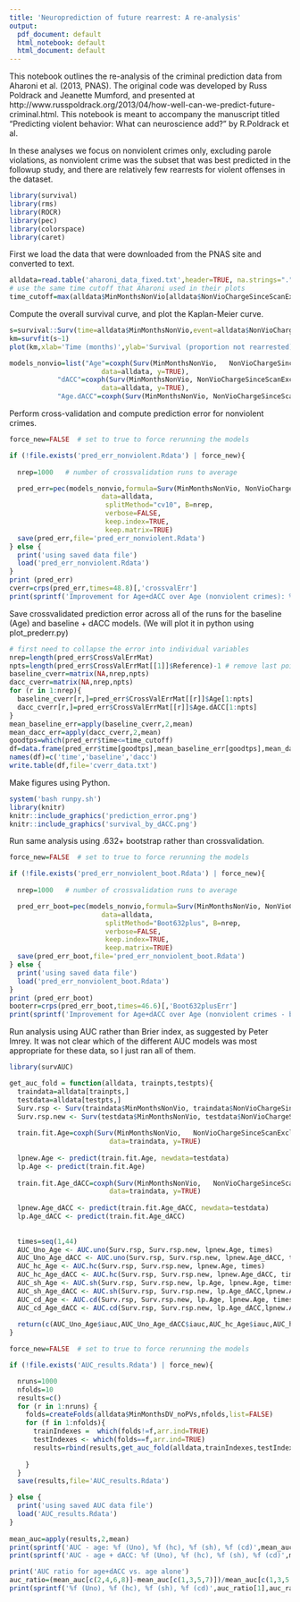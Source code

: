 ```yaml
---
title: 'Neuroprediction of future rearrest: A re-analysis'
output:
  pdf_document: default
  html_notebook: default
  html_document: default
---
```


This notebook outlines the re-analysis of the criminal prediction data from Aharoni et al. (2013, PNAS).  The original code was developed by Russ Poldrack and Jeanette Mumford, and presented at http://www.russpoldrack.org/2013/04/how-well-can-we-predict-future-criminal.html.  This notebook is meant to accompany the manuscript titled "Predicting violent behavior: What can neuroscience add?" by R.Poldrack et al.

In these analyses we focus on nonviolent crimes only, excluding parole violations, as nonviolent crime was the subset that was best predicted in the followup study, and there are relatively few rearrests for violent offenses in the dataset.


```r
library(survival)
library(rms)
library(ROCR)
library(pec)
library(colorspace)
library(caret)

```

First we load the data that were downloaded from the PNAS site and converted to text.
```r
alldata=read.table('aharoni_data_fixed.txt',header=TRUE, na.strings=".")
# use the same time cutoff that Aharoni used in their plots
time_cutoff=max(alldata$MinMonthsNonVio[alldata$NonVioChargeSinceScanExclPVs==1])
```

Compute the overall survival curve, and plot the Kaplan-Meier curve.

```r
s=survival::Surv(time=alldata$MinMonthsNonVio,event=alldata$NonVioChargeSinceScanExclPVs,type='right')
km=survfit(s~1)
plot(km,xlab='Time (months)',ylab='Survival (proportion not rearrested)')

```

```r

models_nonvio=list("Age"=coxph(Surv(MinMonthsNonVio,   NonVioChargeSinceScanExclPVs)~releaseAge_centered, 
                       data=alldata, y=TRUE), 
            "dACC"=coxph(Surv(MinMonthsNonVio, NonVioChargeSinceScanExclPVs)~dACC_centered, 
                       data=alldata, y=TRUE), 
         	"Age.dACC"=coxph(Surv(MinMonthsNonVio, NonVioChargeSinceScanExclPVs)~releaseAge_centered+ dACC_centered, data=alldata, y=TRUE))

```


Perform cross-validation and compute prediction error for nonviolent crimes.

```r
force_new=FALSE  # set to true to force rerunning the models

if (!file.exists('pred_err_nonviolent.Rdata') | force_new){
  
  nrep=1000   # number of crossvalidation runs to average

  pred_err=pec(models_nonvio,formula=Surv(MinMonthsNonVio, NonVioChargeSinceScanExclPVs)~1,
                       data=alldata,
                        splitMethod="cv10", B=nrep,
                       	verbose=FALSE,
                       	keep.index=TRUE,
                       	keep.matrix=TRUE)
  save(pred_err,file='pred_err_nonviolent.Rdata')
} else {
  print('using saved data file')
  load('pred_err_nonviolent.Rdata')
}
print (pred_err)
cverr=crps(pred_err,times=48.8)[,'crossvalErr']
print(sprintf('Improvement for Age+dACC over Age (nonviolent crimes): %0.3f',(cverr['Age']-cverr['Age.dACC'])/cverr['Age']))

```


Save crossvalidated prediction error across all of the runs for the baseline (Age) and baseline + dACC models.  (We will plot it in python using plot_prederr.py)

```r

# first need to collapse the error into individual variables
nrep=length(pred_err$CrossValErrMat)
npts=length(pred_err$CrossValErrMat[[1]]$Reference)-1 # remove last point
baseline_cverr=matrix(NA,nrep,npts)
dacc_cverr=matrix(NA,nrep,npts)
for (r in 1:nrep){
  baseline_cverr[r,]=pred_err$CrossValErrMat[[r]]$Age[1:npts]
  dacc_cverr[r,]=pred_err$CrossValErrMat[[r]]$Age.dACC[1:npts]
}
mean_baseline_err=apply(baseline_cverr,2,mean)
mean_dacc_err=apply(dacc_cverr,2,mean)
goodtps=which(pred_err$time<=time_cutoff)
df=data.frame(pred_err$time[goodtps],mean_baseline_err[goodtps],mean_dacc_err[goodtps])
names(df)=c('time','baseline','dacc')
write.table(df,file='cverr_data.txt')
```

Make figures using Python.

```r

system('bash runpy.sh')
library(knitr)
knitr::include_graphics('prediction_error.png')
knitr::include_graphics('survival_by_dACC.png')

```
Run same analysis using .632+ bootstrap rather than crossvalidation.

```r
force_new=FALSE  # set to true to force rerunning the models

if (!file.exists('pred_err_nonviolent_boot.Rdata') | force_new){
  
  nrep=1000   # number of crossvalidation runs to average

  pred_err_boot=pec(models_nonvio,formula=Surv(MinMonthsNonVio, NonVioChargeSinceScanExclPVs)~1,
                       data=alldata,
                        splitMethod="Boot632plus", B=nrep,
                       	verbose=FALSE,
                       	keep.index=TRUE,
                       	keep.matrix=TRUE)
  save(pred_err_boot,file='pred_err_nonviolent_boot.Rdata')
} else {
  print('using saved data file')
  load('pred_err_nonviolent_boot.Rdata')
}
print (pred_err_boot)
booterr=crps(pred_err_boot,times=46.6)[,'Boot632plusErr']
print(sprintf('Improvement for Age+dACC over Age (nonviolent crimes - boot632+): %0.3f',(booterr['Age']-booterr['Age.dACC'])/booterr['Age']))

```

Run analysis using AUC rather than Brier index, as suggested by Peter Imrey.  It was not clear which of the different AUC models was most appropriate for these data, so I just ran all of them.


```r
library(survAUC)

get_auc_fold = function(alldata, trainpts,testpts){
  traindata=alldata[trainpts,]
  testdata=alldata[testpts,]
  Surv.rsp <- Surv(traindata$MinMonthsNonVio, traindata$NonVioChargeSinceScanExclPVs)
  Surv.rsp.new <- Surv(testdata$MinMonthsNonVio, testdata$NonVioChargeSinceScanExclPVs)
  
  train.fit.Age=coxph(Surv(MinMonthsNonVio,   NonVioChargeSinceScanExclPVs)~releaseAge_centered, 
                         data=traindata, y=TRUE)
  
  lpnew.Age <- predict(train.fit.Age, newdata=testdata)
  lp.Age <- predict(train.fit.Age)
  
  train.fit.Age_dACC=coxph(Surv(MinMonthsNonVio,   NonVioChargeSinceScanExclPVs)~releaseAge_centered + dACC_centered, 
                         data=traindata, y=TRUE)
  
  lpnew.Age_dACC <- predict(train.fit.Age_dACC, newdata=testdata)
  lp.Age_dACC <- predict(train.fit.Age_dACC)
  
  
  times=seq(1,44)
  AUC_Uno_Age <- AUC.uno(Surv.rsp, Surv.rsp.new, lpnew.Age, times)
  AUC_Uno_Age_dACC <- AUC.uno(Surv.rsp, Surv.rsp.new, lpnew.Age_dACC, times)
  AUC_hc_Age <- AUC.hc(Surv.rsp, Surv.rsp.new, lpnew.Age, times)
  AUC_hc_Age_dACC <- AUC.hc(Surv.rsp, Surv.rsp.new, lpnew.Age_dACC, times)
  AUC_sh_Age <- AUC.sh(Surv.rsp, Surv.rsp.new, lp.Age, lpnew.Age, times)
  AUC_sh_Age_dACC <- AUC.sh(Surv.rsp, Surv.rsp.new, lp.Age_dACC,lpnew.Age_dACC, times)
  AUC_cd_Age <- AUC.cd(Surv.rsp, Surv.rsp.new, lp.Age, lpnew.Age, times)
  AUC_cd_Age_dACC <- AUC.cd(Surv.rsp, Surv.rsp.new, lp.Age_dACC,lpnew.Age_dACC, times)
  
  return(c(AUC_Uno_Age$iauc,AUC_Uno_Age_dACC$iauc,AUC_hc_Age$iauc,AUC_hc_Age_dACC$iauc,AUC_sh_Age$iauc,AUC_sh_Age_dACC$iauc,AUC_cd_Age$iauc,AUC_cd_Age_dACC$iauc))
}

force_new=FALSE  # set to true to force rerunning the models

if (!file.exists('AUC_results.Rdata') | force_new){

  nruns=1000
  nfolds=10
  results=c()
  for (r in 1:nruns) {
    folds=createFolds(alldata$MinMonthsDV_noPVs,nfolds,list=FALSE)
    for (f in 1:nfolds){
      trainIndexes =  which(folds!=f,arr.ind=TRUE)
      testIndexes <- which(folds==f,arr.ind=TRUE)
      results=rbind(results,get_auc_fold(alldata,trainIndexes,testIndexes))
  
    }
  }
  save(results,file='AUC_results.Rdata')

} else {
  print('using saved AUC data file')
  load('AUC_results.Rdata')
}
 
mean_auc=apply(results,2,mean)
print(sprintf('AUC - age: %f (Uno), %f (hc), %f (sh), %f (cd)',mean_auc[1],mean_auc[3],mean_auc[5],mean_auc[7]))
print(sprintf('AUC - age + dACC: %f (Uno), %f (hc), %f (sh), %f (cd)',mean_auc[2],mean_auc[4],mean_auc[6],mean_auc[8]))

print('AUC ratio for age+dACC vs. age alone')
auc_ratio=(mean_auc[c(2,4,6,8)]-mean_auc[c(1,3,5,7)])/mean_auc[c(1,3,5,7)]
print(sprintf('%f (Uno), %f (hc), %f (sh), %f (cd)',auc_ratio[1],auc_ratio[2],auc_ratio[3],auc_ratio[4]))
```
